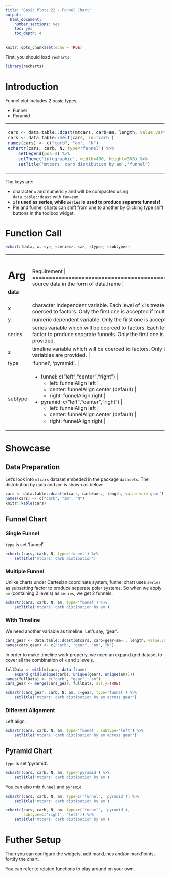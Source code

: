 ```yaml
---
title: "Basic Plots 22 - Funnel Chart"
output: 
  html_document: 
    number_sections: yes
    toc: yes
    toc_depth: 4
---
```


```r
knitr::opts_chunk$set(echo = TRUE)
```

First, you should load `recharts`:
```r
library(recharts)
```

# Introduction

Funnel plot includes 2 basic types:

- Funnel
- Pyramid

<table id='intro'>
<tr><td>
```r
cars <- data.table::dcast(mtcars, carb~am, length, value.var='gear')
cars <- data.table::melt(cars, id='carb')
names(cars) <- c("carb", "am", "N")
echartr(cars, carb, N, type='funnel') %>% 
    setLegend(pos=3) %>%
    setTheme('infographic', width=400, height=300) %>%
    setTitle('mtcars: carb distibution by am','funnel')
```
</td>
<td>
```r
echartr(cars, carb, N, type='pyramid') %>% 
    setLegend(pos=3) %>%
    setTheme('roma', width=400, height=300) %>%
    setTitle('mtcars: carb distibution by am','pyramid')
```
</td></tr>
</table>

The keys are:

- character `x` and numeric `y` and will be compacted using `data.table::dcast` with `fun=sum`
- **`x` is used as series, while `series` is used to produce separate funnels!**
- Pie and funnel charts can shift from one to another by clicking type shift buttons in the toolbox widget.

# Function Call

```r
echartr(data, x, <y>, <series>, <z>, <type>, <subtype>)
```

+--------+--------------------------------------------------------------------+
| Arg    |  Requirement                                                       |
+========+====================================================================+
|**data**| source data in the form of data.frame                            |
+--------+--------------------------------------------------------------------+
| **x**  | character independent variable. Each level of `x` is treated as a data series. Other type will be coerced to factors. Only the first one is accepted if multiple variables are provided. |
+--------+--------------------------------------------------------------------+
| y      | numeric dependent variable. Only the first one is accepted if multiple variables are provided. |
+--------+--------------------------------------------------------------------+
| series | series variable which will be coerced to factors. Each level of `series` is treated as a subsetting factor to produce separate funnels. Only the first one is accepted if multiple variables are provided. |
+--------+--------------------------------------------------------------------+
|  z     | timeline variable which will be coerced to factors. Only the first one is accepted if multiple variables are provided. |
+--------+--------------------------------------------------------------------+
| type   | 'funnel', 'pyramid'. |
+--------+--------------------------------------------------------------------+
| subtype| - funnel: c("left","center","right") | 
|        |     + left: funnelAlign left |
|        |     + center: funnelAlign center (default) |
|        |     + right: funnelAlign right |
|        | - pyramid: c("left","center","right")  |
|        |     + left: funnelAlign left |
|        |     + center: funnelAlign center (default) |
|        |     + right: funnelAlign right |
+--------+--------------------------------------------------------------------+

# Showcase

## Data Preparation

Let's look into `mtcars` dataset embeded in the package `datasets`. The distribution by carb and am is shown as below:

```r
cars <- data.table::dcast(mtcars, carb+am~., length, value.var='gear')
names(cars) <- c("carb", "am", "N")
knitr::kable(cars)
```

## Funnel Chart

### Single Funnel

`type` is set 'funnel'.

```r
echartr(cars, carb, N, type='funnel') %>% 
    setTitle('mtcars: carb distibution')
```

### Multiple Funnel

Unlike charts under Cartesian coordinate system, funnel chart uses `series` as subsetting factor to produce seperate polar systems. So when we apply `am` (containing 2 levels) as `series`, we get 2 funnels.

```r
echartr(cars, carb, N, am, type='funnel') %>% 
    setTitle('mtcars: carb distibution by am')
```

### With Timeline

We need another variable as timeline. Let's say, 'gear'.

```r
cars_gear <- data.table::dcast(mtcars, carb+gear+am~., length, value.var='gear')
names(cars_gear) <- c("carb", "gear", "am", "N")
```

In order to make timeline work properly, we need an expand.grid dataset to cover all the combination of `x` and `z` levels.

```r
fullData <- with(mtcars, data.frame(
    expand.grid(unique(carb), unique(gear), unique(am))))
names(fullData) <- c("carb", "gear", "am")
cars_gear <- merge(cars_gear, fullData, all.y=TRUE)
```

```r
echartr(cars_gear, carb, N, am, z=gear, type='funnel') %>% 
    setTitle('mtcars: carb distibution by am across gear')
```

### Different Alignment

Left align.

```r
echartr(cars, carb, N, am, type='funnel', subtype='left') %>% 
    setTitle('mtcars: carb distibution by am across gear')
```

## Pyramid Chart

`type` is set 'pyramid'.

```r
echartr(cars, carb, N, am, type='pyramid') %>% 
    setTitle('mtcars: carb distibution by am')
```

You can also mix `funnel` and `pyramid`.

```r
echartr(cars, carb, N, am, type=c('funnel', 'pyramid')) %>% 
    setTitle('mtcars: carb distibution by am')
```


```r
echartr(cars, carb, N, am, type=c('funnel', 'pyramid'), 
        subtype=c('right', 'left')) %>% 
    setTitle('mtcars: carb distibution by am')
```

# Futher Setup

Then you can configure the widgets, add markLines and/or markPoints, fortify the chart.

You can refer to related functions to play around on your own.

